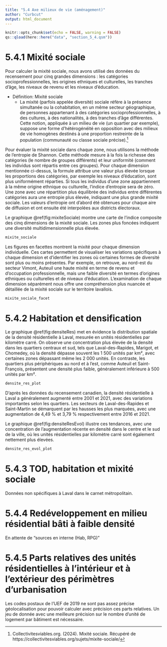 ```yaml
---
title: "5.4 Axe milieux de vie (aménagement)"
author: "Curbcut"
output: html_document
---
```


```r
knitr::opts_chunk$set(echo = FALSE, warning = FALSE)
qs::qload(here::here("data", "section_5_4.qsm"))
```

# 5.4.1 Mixité sociale

Pour calculer la mixité sociale, nous avons utilisé des données du recensement pour cinq grandes dimensions : les catégories socioprofessionnelles, les origines ethniques et culturelles, les tranches d'âge, les niveaux de revenu et les niveaux d'éducation.

- Définition: Mixité sociale
  - La mixité (parfois appelée diversité) sociale réfère à la présence simultanée ou la cohabitation, en un même secteur géographique, de personnes appartenant à des catégories socioprofessionnelles, à des cultures, à des nationalités, à des tranches d'âge différentes. Cette notion, appliquée à un milieu de vie (un quartier par exemple), suppose une forme d'hétérogénéité en opposition avec des milieux de vie homogènes destinés à une proportion restreinte de la population (communauté ou classe sociale précise).^[Collectivitesviables.org. (2024). Mixité sociale. Récupéré de https://collectivitesviables.org/sujets/mixite-sociale/]

Pour évaluer la mixité sociale dans chaque zone, nous utilisons la méthode de l'entropie de Shannon. Cette méthode mesure à la fois la richesse des catégories (le nombre de groupes différents) et leur uniformité (comment les individus sont répartis entre ces groupes). Pour chaque dimension mentionnée ci-dessus, la formule attribue une valeur plus élevée lorsque les proportions des catégories, par exemple les niveaux d'éducation, sont plus uniformément réparties. Si tous les individus d'une zone appartiennent à la même origine ethnique ou culturelle, l'indice d'entropie sera de zéro. Une zone avec une répartition plus équilibrée des individus entre différentes catégories aura une entropie plus élevée, indiquant une plus grande mixité sociale. Les valeurs d'entropie ont d'abord été obtenues pour chaque aire de diffusion et ont ensuite été interpolées aux districts électoraux.

Le graphique \@ref(fig:mixiteSociale) montre une carte de l'indice composite des cinq dimensions de la mixité sociale. Les zones plus foncées indiquent une diversité multidimensionnelle plus élevée.

```r
mixite_sociale
```

Les figures en facettes montrent la mixité pour chaque dimension individuelle. Ces cartes permettent de visualiser les variations spécifiques à chaque dimension et d'identifier les zones où certaines formes de diversité sont plus ou moins présentes. Par exemple, on retrouve, au nord-est du secteur Vimont, Auteuil une haute mixité en terme de revenu et d'occupation professionnelle, mais une faible diversité en termes d'origines ethniques ou culturelles et de niveaux d'éducation. L'examination de chaque dimension séparément nous offre une compréhension plus nuancée et détaillée de la mixité sociale sur le territoire lavallois.

```r
mixite_sociale_facet
```

# 5.4.2 Habitation et densification

Le graphique \@ref(fig:densiteRes) met en évidence la distribution spatiale de la densité résidentielle à Laval, mesurée en unités résidentielles par kilomètre carré. On observe une concentration plus élevée de la densité dans les quartiers centraux et sud, tels que Laval-des-Rapides, Marigot, et Chomedey, où la densité dépasse souvent les 1 500 unités par km², avec certaines zones dépassant même les 2 000 unités. En contraste, les quartiers plus périphériques au nord et à l'est, comme Auteuil et Saint-François, présentent une densité plus faible, généralement inférieure à 500 unités par km².

```r
densite_res_plot
```

D'après les données du recensement canadien, la densité résidentielle à Laval a généralement augmenté entre 2001 et 2021, avec des variations importantes selon les quartiers. Les secteurs de Laval-des-Rapides et Saint-Martin se démarquent par les hausses les plus marquées, avec une augmentation de 4,49 % et 3,79 % respectivement entre 2016 et 2021.

Le graphique \@ref(fig:densiteResEvol) illustre ces tendances, avec une concentration de l'augmentation récente en densité dans le centre et le sud de la ville, où les unités résidentielles par kilomètre carré sont également nettement plus élevées.

```r
densite_res_evol_plot
```

# 5.4.3 TOD, habitation et mixité sociale

Données non spécifiques à Laval dans le carnet métropolitain.

# 5.4.4 Redéveloppement en milieu résidential bâti à faible densité

En attente de "sources en interne (Hab, RPG)"

# 5.4.5 Parts relatives des unités résidentielles à l’intérieur et à l’extérieur des périmètres d’urbanisation

Les codes postaux de l'UEF de 2019 ne sont pas assez précise géolocalisation pour pouvoir calculer avec précision ces parts relatives. Un jeu de donnée avec une meilleure précision sur le nombre d'unité de logement par bâtiment est nécessaire.

